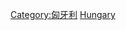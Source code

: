 {{catmore}}
{{Commonscat|Economy of Hungary}}

[[Category:匈牙利|Category:匈牙利]]
[[Category:欧洲各国经济|Hungary]]